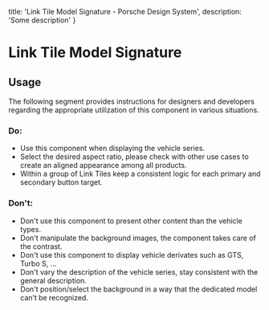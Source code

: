 
  title: 'Link Tile Model Signature - Porsche Design System',
  description: 'Some description'
}

# Link Tile Model Signature <ComponentStatus tagName="p-link-tile-model-signature"></ComponentStatus>

## Usage

The following segment provides instructions for designers and developers regarding the appropriate utilization of this
component in various situations.

### Do:

- Use this component when displaying the vehicle series.
- Select the desired aspect ratio, please check with other use cases to create an aligned appearance among all products.
- Within a group of Link Tiles keep a consistent logic for each primary and secondary button target.

### Don't:

- Don't use this component to present other content than the vehicle types.
- Don't manipulate the background images, the component takes care of the contrast.
- Don't use this component to display vehicle derivates such as GTS, Turbo S, ...
- Don't vary the description of the vehicle series, stay consistent with the general description.
- Don't position/select the background in a way that the dedicated model can’t be recognized.

